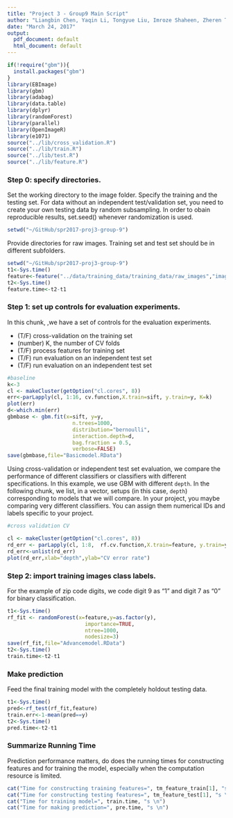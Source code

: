 ---
title: "Project 3 - Group9 Main Script"
author: "Liangbin Chen, Yaqin Li, Tongyue Liu, Imroze Shaheen, Zheren Tang "
date: "March 24, 2017"
output:
  pdf_document: default
  html_document: default
---

```{r}
if(!require("gbm")){
  install.packages("gbm")
}
library(EBImage)
library(gbm)
library(adabag)
library(data.table)
library(dplyr)
library(randomForest)
library(parallel)
library(OpenImageR)
library(e1071)
source("../lib/cross_validation.R")
source("../lib/train.R")
source("../lib/test.R")
source("../lib/feature.R")

```

### Step 0: specify directories.

Set the working directory to the image folder. Specify the training and the testing set. For data without an independent test/validation set, you need to create your own testing data by random subsampling. In order to obain reproducible results, set.seed() whenever randomization is used. 

```{r wkdir, eval=FALSE}
setwd("~/GitHub/spr2017-proj3-group-9")
```

Provide directories for raw images. Training set and test set should be in different subfolders. 
```{r}
setwd("~/GitHub/spr2017-proj3-group-9")
t1<-Sys.time()
feature<-feature("../data/training_data/training_data/raw_images","image")
t2<-Sys.time()
feature.time<-t2-t1
```

### Step 1: set up controls for evaluation experiments.

In this chunk, ,we have a set of controls for the evaluation experiments. 

+ (T/F) cross-validation on the training set
+ (number) K, the number of CV folds
+ (T/F) process features for training set
+ (T/F) run evaluation on an independent test set
+ (T/F) run evaluation on an independent test set

```{r}
#baseline
k<-3
cl <- makeCluster(getOption("cl.cores", 8))
err<-parLapply(cl, 1:16, cv.function,X.train=sift, y.train=y, K=k)
plot(err)
d<-which.min(err)
gbmbase <- gbm.fit(x=sift, y=y,
                     n.trees=1000,
                     distribution="bernoulli",
                     interaction.depth=d, 
                     bag.fraction = 0.5,
                     verbose=FALSE)
save(gbmbase,file="Basicmodel.RData")
```

Using cross-validation or independent test set evaluation, we compare the performance of different classifiers or classifiers with different specifications. In this example, we use GBM with different `depth`. In the following chunk, we list, in a vector, setups (in this case, `depth`) corresponding to models that we will compare. In your project, you maybe comparing very different classifiers. You can assign them numerical IDs and labels specific to your project. 

```{r}
#cross validation CV

cl <- makeCluster(getOption("cl.cores", 8))
rd_err <- parLapply(cl, 1:8,  rf.cv.function,X.train=feature, y.train=y,ntree=1000, K=k)
rd_err<-unlist(rd_err)
plot(rd_err,xlab="depth",ylab="CV error rate")

```

### Step 2: import training images class labels.

For the example of zip code digits, we code digit 9 as "1" and digit 7 as "0" for binary classification.

```{r}
t1<-Sys.time()
rf_fit <- randomForest(x=feature,y=as.factor(y),
                         importance=TRUE, 
                         ntree=1000,
                         nodesize=3)
save(rf_fit,file="Advancemodel.RData")
t2<-Sys.time()
train.time<-t2-t1
```


### Make prediction 
Feed the final training model with the completely holdout testing data. 
```{r test}
t1<-Sys.time()
pred<-rf_test(rf_fit,feature)
train.err<-1-mean(pred==y)
t2<-Sys.time()
pred.time<-t2-t1
```

### Summarize Running Time
Prediction performance matters, do does the running times for constructing features and for training the model, especially when the computation resource is limited. 
```{r running_time}
cat("Time for constructing training features=", tm_feature_train[1], "s \n")
cat("Time for constructing testing features=", tm_feature_test[1], "s \n")
cat("Time for training model=", train.time, "s \n")
cat("Time for making prediction=", pre.time, "s \n")
```
